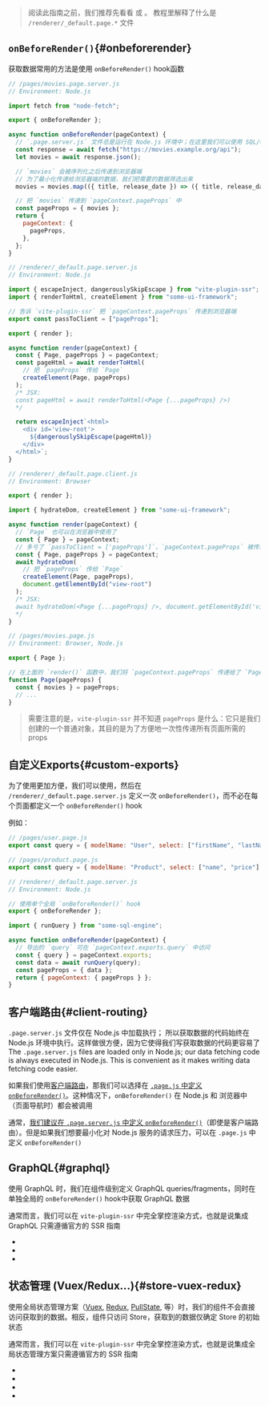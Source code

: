 
> 阅读此指南之前，我们推荐先看看 <Link text="React 教程" href="/react-tour" /> 或 <Link text="Vue 教程" href="/vue-tour" />。
> 教程里解释了什么是 `/renderer/_default.page.*` 文件

## `onBeforeRender()`{#onbeforerender}

获取数据常用的方法是使用 `onBeforeRender()` hook函数

```js
// /pages/movies.page.server.js
// Environment: Node.js

import fetch from "node-fetch";

export { onBeforeRender };

async function onBeforeRender(pageContext) {
  // `.page.server.js` 文件总是运行在 Node.js 环境中；在这里我们可以使用 SQL/ORM 查询
  const response = await fetch("https://movies.example.org/api");
  let movies = await response.json();

  // `movies` 会被序列化之后传递到浏览器端
  // 为了最小化传递给浏览器端的数据，我们把需要的数据筛选出来
  movies = movies.map(({ title, release_date }) => ({ title, release_date }));

  // 把 `movies` 传递到 `pageContext.pageProps` 中
  const pageProps = { movies };
  return {
    pageContext: {
      pageProps,
    },
  };
}
```

```js
// /renderer/_default.page.server.js
// Environment: Node.js

import { escapeInject, dangerouslySkipEscape } from "vite-plugin-ssr";
import { renderToHtml, createElement } from "some-ui-framework";

// 告诉 `vite-plugin-ssr` 把 `pageContext.pageProps` 传递到浏览器端
export const passToClient = ["pageProps"];

export { render };

async function render(pageContext) {
  const { Page, pageProps } = pageContext;
  const pageHtml = await renderToHtml(
    // 把 `pageProps` 传给 `Page`
    createElement(Page, pageProps)
  );
  /* JSX:
  const pageHtml = await renderToHtml(<Page {...pageProps} />)
  */

  return escapeInject`<html>
    <div id='view-root'>
      ${dangerouslySkipEscape(pageHtml)}
    </div>
  </html>`;
}
```

```js
// /renderer/_default.page.client.js
// Environment: Browser

export { render };

import { hydrateDom, createElement } from "some-ui-framework";

async function render(pageContext) {
  // `Page` 也可以在浏览器中使用了
  const { Page } = pageContext;
  // 多亏了 `passToClient = ['pageProps']`，`pageContext.pageProps` 被传递到了浏览器端（客户端）
  const { Page, pageProps } = pageContext;
  await hydrateDom(
    // 把 `pageProps` 传给 `Page`
    createElement(Page, pageProps),
    document.getElementById("view-root")
  );
  /* JSX:
  await hydrateDom(<Page {...pageProps} />, document.getElementById('view-root'))
  */
}
```

```js
// /pages/movies.page.js
// Environment: Browser, Node.js

export { Page };

// 在上面的 `render()` 函数中，我们将 `pageContext.pageProps` 传递给了 `Page`
function Page(pageProps) {
  const { movies } = pageProps;
  // ...
}
```

> 需要注意的是，`vite-plugin-ssr` 并不知道 `pageProps` 是什么：它只是我们创建的一个普通对象，其目的是为了方便地一次性传递所有页面所需的 props

## 自定义Exports{#custom-exports}

为了使用更加方便，我们可以使用<Link text="Custom Export/Hook" href="/exports" />，然后在 `/renderer/_default.page.server.js` 定义一次 `onBeforeRender()`，而不必在每个页面都定义一个 `onBeforeRender()` hook

例如：

```js
// /pages/user.page.js
export const query = { modelName: "User", select: ["firstName", "lastName"] };
```

```js
// /pages/product.page.js
export const query = { modelName: "Product", select: ["name", "price"] };
```

```js
// /renderer/_default.page.server.js
// Environment: Node.js

// 使用单个全局 `onBeforeRender()` hook
export { onBeforeRender };

import { runQuery } from "some-sql-engine";

async function onBeforeRender(pageContext) {
  // 导出的 `query` 可在 `pageContext.exports.query` 中访问
  const { query } = pageContext.exports;
  const data = await runQuery(query);
  const pageProps = { data };
  return { pageContext: { pageProps } };
}
```

## 客户端路由{#client-routing}

`.page.server.js` 文件仅在 Node.js 中加载执行；
所以获取数据的代码始终在 Node.js 环境中执行。这样做很方便，因为它使得我们写获取数据的代码更容易了
The `.page.server.js` files are loaded only in Node.js;
our data fetching code is always executed in Node.js.
This is convenient as it makes writing data fetching code easier.

如果我们使用[客户端路由](/clientRouting)，那我们可以选择在 [`.page.js` 中定义 `onBeforeRender()`](/onBeforeRender-isomorphic)。这种情况下，`onBeforeRender()` 在 Node.js 和 浏览器中（页面导航时）都会被调用

通常，[我们建议在 `.page.server.js` 中定义 `onBeforeRender()`](/onBeforeRender-isomorphic#recommendation)（即使是客户端路由）。但是如果我们想要最小化对 Node.js 服务的请求压力，可以在 `.page.js` 中定义 `onBeforeRender()`

## GraphQL{#graphql}

使用 GraphQL 时，我们在组件级别定义 GraphQL queries/fragments，同时在单独全局的 `onBeforeRender()` hook中获取 GraphQL 数据

通常而言，我们可以在 `vite-plugin-ssr` 中完全掌控渲染方式，也就是说集成 GraphQL 只需遵循官方的 SSR 指南

- <Link href='/apollo-graphql' />
- <Link href='/urql' />
- <Link href='/relay' />

## 状态管理 (Vuex/Redux...){#store-vuex-redux}

使用全局状态管理方案（[Vuex](https://vuex.vuejs.org/), [Redux](https://redux.js.org/), [PullState](https://lostpebble.github.io/pullstate/), 等）时，我们的组件不会直接访问获取到的数据。相反，组件只访问 Store，获取到的数据仅确定 Store 的初始状态

通常而言，我们可以在 `vite-plugin-ssr` 中完全掌控渲染方式，也就是说集成全局状态管理方案只需遵循官方的 SSR 指南

- <Link href='/redux' />
- <Link href='/vuex' />
- <Link href='/pinia' />
- <Link href='/pullstate' />
